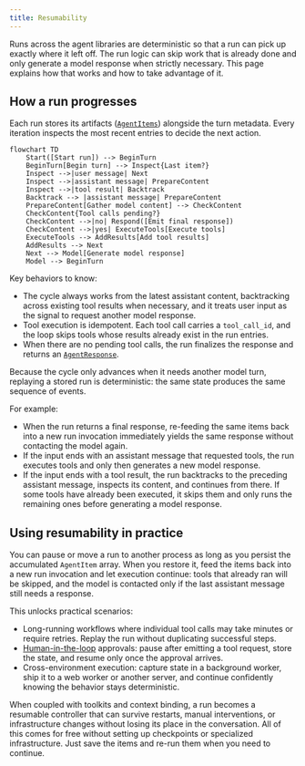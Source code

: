 ```yaml
---
title: Resumability
---
```


Runs across the agent libraries are deterministic so that a run can pick up exactly where it left off. The run logic can skip work that is already done and only generate a model response when strictly necessary. This page explains how that works and how to take advantage of it.

## How a run progresses

Each run stores its artifacts ([`AgentItems`](../run/#agent-items)) alongside the turn metadata. Every iteration inspects the most recent entries to decide the next action.

```mermaid
flowchart TD
    Start([Start run]) --> BeginTurn
    BeginTurn[Begin turn] --> Inspect{Last item?}
    Inspect -->|user message| Next
    Inspect -->|assistant message| PrepareContent
    Inspect -->|tool result| Backtrack
    Backtrack --> |assistant message| PrepareContent
    PrepareContent[Gather model content] --> CheckContent
    CheckContent{Tool calls pending?}
    CheckContent -->|no| Respond([Emit final response])
    CheckContent -->|yes| ExecuteTools[Execute tools]
    ExecuteTools --> AddResults[Add tool results]
    AddResults --> Next
    Next --> Model[Generate model response]
    Model --> BeginTurn
```

Key behaviors to know:

- The cycle always works from the latest assistant content, backtracking across existing tool results when necessary, and it treats user input as the signal to request another model response.
- Tool execution is idempotent. Each tool call carries a `tool_call_id`, and the loop skips tools whose results already exist in the run entries.
- When there are no pending tool calls, the run finalizes the response and returns an [`AgentResponse`](../run/#agent-response).

Because the cycle only advances when it needs another model turn, replaying a stored run is deterministic: the same state produces the same sequence of events.

For example:

- When the run returns a final response, re-feeding the same items back into a new run invocation immediately yields the same response without contacting the model again.
- If the input ends with an assistant message that requested tools, the run executes tools and only then generates a new model response.
- If the input ends with a tool result, the run backtracks to the preceding assistant message, inspects its content, and continues from there. If some tools have already been executed, it skips them and only runs the remaining ones before generating a model response.

## Using resumability in practice

You can pause or move a run to another process as long as you persist the accumulated `AgentItem` array. When you restore it, feed the items back into a new run invocation and let execution continue: tools that already ran will be skipped, and the model is contacted only if the last assistant message still needs a response.

This unlocks practical scenarios:

- Long-running workflows where individual tool calls may take minutes or require retries. Replay the run without duplicating successful steps.
- [Human-in-the-loop](../human-in-the-loop/) approvals: pause after emitting a tool request, store the state, and resume only once the approval arrives.
- Cross-environment execution: capture state in a background worker, ship it to a web worker or another server, and continue confidently knowing the behavior stays deterministic.

When coupled with toolkits and context binding, a run becomes a resumable controller that can survive restarts, manual interventions, or infrastructure changes without losing its place in the conversation. All of this comes for free without setting up checkpoints or specialized infrastructure. Just save the items and re-run them when you need to continue.
